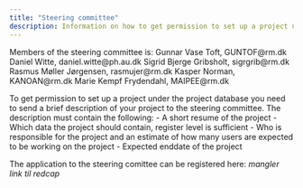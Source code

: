 ```yaml
---
title: "Steering committee"
description: Information on how to get permission to set up a project under the project database
---
```

Members of the steering committee is:
Gunnar Vase Toft, GUNTOF@rm.dk
Daniel Witte, daniel.witte@ph.au.dk
Sigrid Bjerge Gribsholt, sigrgrib@rm.dk
Rasmus Møller Jørgensen, rasmujer@rm.dk
Kasper Norman, KANOAN@rm.dk
Marie Kempf Frydendahl, MAIPEE@rm.dk

To get permission to set up a project under the project database you need to send a brief description of your project to the steering committee.
The description must contain the following:
- A short resume of the project
- Which data the project should contain, register level is sufficient
- Who is responsible for the project and an estimate of how many users are expected to be working on the project
- Expected enddate of the project
  
The application to the steering comittee can be registered here:
*mangler link til redcap*
